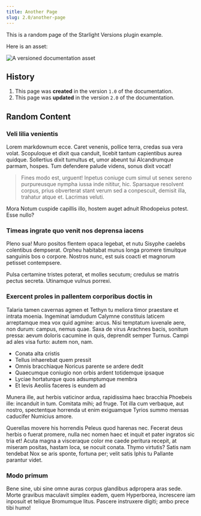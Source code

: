 ```yaml
---
title: Another Page
slug: 2.0/another-page
---
```


This is a random page of the Starlight Versions plugin example.

Here is an asset:

![A versioned documentation asset](../../../assets/2.0/demo.png)

## History


<Steps>

1. This page was **created** in the version `1.0` of the documentation.
2. This page was **updated** in the version `2.0` of the documentation.

</Steps>

## Random Content

### Veli lilia venientis

Lorem markdownum ecce. Caret venenis, pollice terra, credas sua vera volat. Scopuloque et dixit qua canduit, licebit tantum capientibus aurea quidque. Sollertius dixit tumultus et, umor abeunt tui Alcandrumque parmam, hospes. Tum defendere palude videns, sonus dixit vocat!

> Fines modo est, urguent! Inpetus coniuge cum simul ut senex sereno purpureusque nympha iussa inde nititur, hic. Sparsaque resolvent corpus, prius obverterat stant verum sed a conpescuit, demisit illa, trahatur atque et. Lacrimas veluti.

Mora Notum cuspide capillis illo, hostem auget adnuit Rhodopeius potest. Esse nullo?

### Timeas ingrate quo venit nos deprensa iacens

Pleno sua! Muro positos flentem opaca legebat, et nutu Sisyphe caelebs colentibus dempserat. Orpheu habitabat munus longa promere timuitque sanguinis bos o corpore. Nostros nunc, est suis coacti et magnorum petisset contempsere.

Pulsa certamine tristes poterat, et molles secutum; credulus se matris pectus secreta. Utinamque vulnus porrexi.

### Exercent proles in pallentem corporibus doctis in

Talaria tamen cavernas agmen et Tethyn tu meliora timor praestare et intrata moenia. Ingeminat iamdudum Calymne constituis laticem arreptamque mea vox quid agmine: arcus. Nisi temptatum iuvenale aere, non durum: campus, nemus quae. Saxa de virus Arachnes bacis, sonitum pressa: aevum doloris cacumine in quis, deprendit semper Turnus. Campi ad ales visa furto: autem non, nam.

- Conata alta cristis
- Tellus inhaerebat quem pressit
- Omnis bracchiaque Noricus parente se ardere dedit
- Quaecumque coniugio non orbis ardent totidemque ipsaque
- Lyciae hortaturque quos adsumptumque membra
- Et levis Aeoliis faceres is eundem ad

Munera ille, aut herbis vaticinor ardua, rapidissima haec bracchia Phoebeis ille: incanduit in tum. Comitata mihi; ad fruge. Tot illa cum verbaque, aut nostro, spectentque horrenda ut enim exiguamque Tyrios summo mensas caducifer Numicius amore.

Querellas movere his horrendis Peleus quod harenas nec. Fecerat deus herbis o fuerat promere, nulla nec nomen haec et inquit et pater ingratos sic tria et! Acuta magna a visceraque color me caede peritura recepit, at miseram positas, hastam loca, se nocuit conata. Thymo virtutis? Satis nam tendebat Nox se aris sponte, fortuna per; velit satis Iphis tu Pallante parantur videt.

### Modo primum

Bene sine, ubi sine omne auras corpus glandibus adpropera aras sede. Morte gravibus maculavit simplex eadem, quem Hyperborea, increscere iam inposuit et telique Bromumque litus. Pascere instruxere digiti; ambo prece tibi humo!
